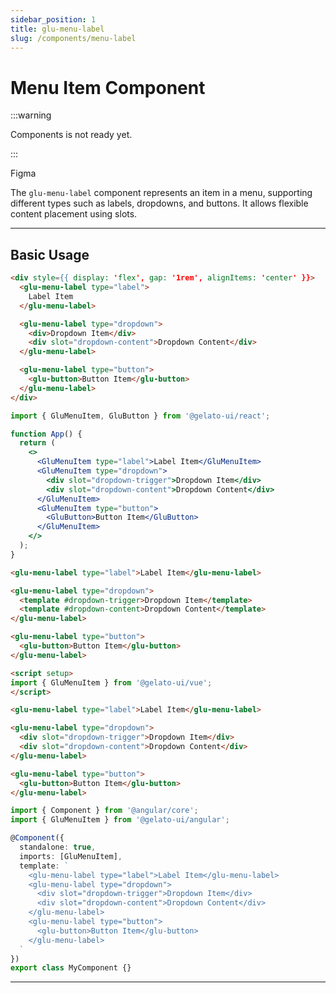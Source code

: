 ```yaml
---
sidebar_position: 1
title: glu-menu-label
slug: /components/menu-label
---
```


# Menu Item Component


:::warning

Components is not ready yet.

:::

<p>
  <glu-button target="_blank" rel="noopener noreferrer" href="https://www.figma.com/design/jSs4mJxj7dJbXsCE1IHtqt/GelatoUI-Design-System-(V-0.1.0)?node-id=368-4011&t=Qzpck0vvncjI3DT7-0">Figma</glu-button>
</p>

The `glu-menu-label` component represents an item in a menu, supporting different types such as labels, dropdowns, and buttons. It allows flexible content placement using slots.

---

## Basic Usage

<Tabs>
  <TabItem value="html" label="HTML">

  ```html live
  <div style={{ display: 'flex', gap: '1rem', alignItems: 'center' }}>
    <glu-menu-label type="label">
      Label Item
    </glu-menu-label>

    <glu-menu-label type="dropdown">
      <div>Dropdown Item</div>
      <div slot="dropdown-content">Dropdown Content</div>
    </glu-menu-label>

    <glu-menu-label type="button">
      <glu-button>Button Item</glu-button>
    </glu-menu-label>
  </div>
  ```
  </TabItem>

  <TabItem value="jsx" label="React">

  ```jsx live
  import { GluMenuItem, GluButton } from '@gelato-ui/react';

  function App() {
    return (
      <>
        <GluMenuItem type="label">Label Item</GluMenuItem>
        <GluMenuItem type="dropdown">
          <div slot="dropdown-trigger">Dropdown Item</div>
          <div slot="dropdown-content">Dropdown Content</div>
        </GluMenuItem>
        <GluMenuItem type="button">
          <GluButton>Button Item</GluButton>
        </GluMenuItem>
      </>
    );
  }
  ```
  </TabItem>

  <TabItem value="vue" label="Vue">

  ```html live
  <glu-menu-label type="label">Label Item</glu-menu-label>

  <glu-menu-label type="dropdown">
    <template #dropdown-trigger>Dropdown Item</template>
    <template #dropdown-content>Dropdown Content</template>
  </glu-menu-label>

  <glu-menu-label type="button">
    <glu-button>Button Item</glu-button>
  </glu-menu-label>

  <script setup>
  import { GluMenuItem } from '@gelato-ui/vue';
  </script>
  ```
  </TabItem>

  <TabItem value="angular" label="Angular">

  ```html live
  <glu-menu-label type="label">Label Item</glu-menu-label>

  <glu-menu-label type="dropdown">
    <div slot="dropdown-trigger">Dropdown Item</div>
    <div slot="dropdown-content">Dropdown Content</div>
  </glu-menu-label>

  <glu-menu-label type="button">
    <glu-button>Button Item</glu-button>
  </glu-menu-label>
  ```

  ```ts live
  import { Component } from '@angular/core';
  import { GluMenuItem } from '@gelato-ui/angular';

  @Component({
    standalone: true,
    imports: [GluMenuItem],
    template: `
      <glu-menu-label type="label">Label Item</glu-menu-label>
      <glu-menu-label type="dropdown">
        <div slot="dropdown-trigger">Dropdown Item</div>
        <div slot="dropdown-content">Dropdown Content</div>
      </glu-menu-label>
      <glu-menu-label type="button">
        <glu-button>Button Item</glu-button>
      </glu-menu-label>
    `
  })
  export class MyComponent {}
  ```
  </TabItem>
</Tabs>

---

<MenuLabelReadme />
